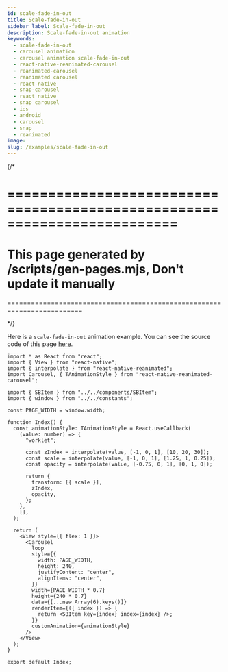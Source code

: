 ```yaml
---
id: scale-fade-in-out
title: Scale-fade-in-out
sidebar_label: Scale-fade-in-out
description: Scale-fade-in-out animation
keywords:
  - scale-fade-in-out
  - carousel animation
  - carousel animation scale-fade-in-out
  - react-native-reanimated-carousel
  - reanimated-carousel
  - reanimated carousel
  - react-native
  - snap-carousel
  - react native
  - snap carousel
  - ios
  - android
  - carousel
  - snap
  - reanimated
image:
slug: /examples/scale-fade-in-out
---
```


{/* 

=========================================================================
=========================================================================
This page generated by /scripts/gen-pages.mjs, Don't update it manually 
=========================================================================
=========================================================================

*/}

Here is a `scale-fade-in-out` animation example. You can see the source code of this page [here](https://github.com/dohooo/react-native-reanimated-carousel/blob/main/example/app/src/pages/scale-fade-in-out/index.tsx).


<Page page='scale-fade-in-out' />

```tsx copy
import * as React from "react";
import { View } from "react-native";
import { interpolate } from "react-native-reanimated";
import Carousel, { TAnimationStyle } from "react-native-reanimated-carousel";

import { SBItem } from "../../components/SBItem";
import { window } from "../../constants";

const PAGE_WIDTH = window.width;

function Index() {
  const animationStyle: TAnimationStyle = React.useCallback(
    (value: number) => {
      "worklet";

      const zIndex = interpolate(value, [-1, 0, 1], [10, 20, 30]);
      const scale = interpolate(value, [-1, 0, 1], [1.25, 1, 0.25]);
      const opacity = interpolate(value, [-0.75, 0, 1], [0, 1, 0]);

      return {
        transform: [{ scale }],
        zIndex,
        opacity,
      };
    },
    [],
  );

  return (
    <View style={{ flex: 1 }}>
      <Carousel
        loop
        style={{
          width: PAGE_WIDTH,
          height: 240,
          justifyContent: "center",
          alignItems: "center",
        }}
        width={PAGE_WIDTH * 0.7}
        height={240 * 0.7}
        data={[...new Array(6).keys()]}
        renderItem={({ index }) => {
          return <SBItem key={index} index={index} />;
        }}
        customAnimation={animationStyle}
      />
    </View>
  );
}

export default Index;

```